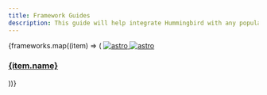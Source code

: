 ```yaml
---
title: Framework Guides
description: This guide will help integrate Hummingbird with any popular frameworks, with a walk-through of setup, customization, and best practices for a seamless development experience.
---
```



<div class="mx-auto place-items-center grid grid-cols-1 sm:grid-cols-2 md:grid-cols-3 xl:grid-cols-4 max-w-70 sm:max-w-full gap-6">
{frameworks.map((item) => (
    <a
        href={item.url}
        class="h-54 w-full rounded-lg border border-light hover:border-primary bg-default no-underline flex flex-col items-center justify-center"
    >
        <img src={item.logo.light.src} alt="astro" class="mb-5 w-20 object-contain dark:hidden" />
        <img src={item.logo.dark.src} alt="astro" class="mb-5 w-20 object-contain hidden dark:block" />
        <h3 class="text-2xl text-default font-medium">{item.name}</h3>
    </a>
    ))}
</div>
